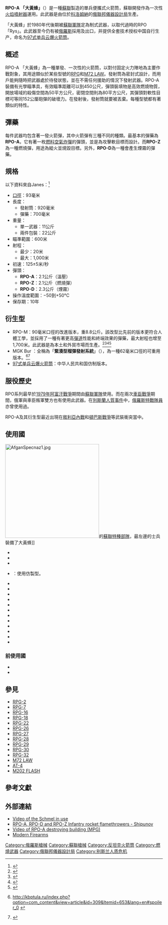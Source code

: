 {{noteTA
|G1=軍事
|G2=長度單位
|G3=Firearms
}}
{{Infobox Weapon
|name= RPO-A 「大黃蜂」
|image= File:RPO-A missile and launcher.jpg
|image_size= 300px
|caption=  RPO「大黃蜂」發射筒
|origin= {{Flagcountry|Soviet Union}}
|type= 
<!-- 種類選擇 -->
|is_ranged= YES
|is_bladed=
|is_explosive=
|is_artillery=
|is_vehicle=
|is_missile=
|is_UK=
<!-- 服役記錄 -->
|service= 1980年代後期—
|used_by=
|wars= [[阿富汗戰爭_(1979年)|1979年阿富汗戰爭]]<br/>兩次[[車臣戰爭|車臣戰爭]]<br/>[[別斯蘭人質事件|別斯蘭人質事件]]<br/>[[基伍衝突|基伍衝突]]<br/>[[敘利亞內戰|敘利亞內戰]]<br/>[[伊拉克內戰|伊拉克內戰]]<br/>[[頓巴斯戰爭|頓巴斯戰爭]]<br/>[[2022年俄羅斯入侵烏克蘭|2022年俄羅斯入侵烏克蘭]]
<!-- 生產歷史 -->
|designer= 
|design_date=
|manufacturer= [[俄聯邦儀器設計局|俄聯邦儀器設計局]]
|unit_cost=
|production_date=
|number= 
|variants= 
<!-- 基本規格 -->
|spec_label=
|weight= 11公斤
|length= 920毫米
|part_length= 
|width=
|height=
|diameter=
|wingspan=
|crew=
<!-- 投射武器規格 --> 
|cartridge= 
|caliber= 93毫米
|barrels=
|action= 引信擊發
|mode= 單發
|velocity= 125±5米／秒
|energy= 
|range= 20—1,000米
|max_range= 
|feed= 用完即棄
|sights= [[機械瞄具|機械瞄具]]
}}

'''RPO-A 「大黃蜂」'''（{{lang-ru|'''РПО-А Шмель'''}}）是一種[[蘇聯|蘇聯]]製造的單兵便攜式火箭筒，蘇聯開發作為一次性[[火焰噴射器|火焰噴射器]]運用。此武器是由位於[[科洛姆納|科洛姆納]]的[[俄聯邦儀器設計局|俄聯邦儀器設計局]]生產。

「大黃蜂」於1980年代後期被[[蘇聯軍隊|蘇聯軍隊]]定為制式武器，以取代過時的RPO 「Rys」。此武器至今仍有被[[俄羅斯|俄羅斯]]採用及出口，并提供全套技术授权中国自行生产，命名为[[97式单兵云爆火箭筒|97式单兵云爆火箭筒]]。

== 概述 ==
RPO-A 「大黃蜂」為一種單發、一次性的火箭筒，以對付固定火力陣地為主要作戰對象，其用途類似於某些型號的[[火箭推進榴彈|RPG]]和[[M72輕型反裝甲武器|M72 LAW]]。發射筒為密封式設計，而用戶能夠隨時把武器處於待發狀態，並在不需任何援助的情況下發射武器。RPO-A裝備有光學瞄準具，有效瞄準距離可以到450公尺，彈頭裝填物是高效燃燒物質，開放場域的殺傷空間為50平方公尺，密閉空間則為80平方公尺，其彈頭對軟性目標可等同152公厘砲彈的破壞力。在發射後，發射筒就要被丟棄。每種型號都有著類似的特性。

== 彈藥 ==
每件武器均包含著一發火箭彈，其中火箭彈有三種不同的種類。最基本的彈藥為'''RPO-A'''，它有著一枚[[燃料空氣炸彈|燃料空氣炸彈]]的彈頭，並是為攻擊軟目標而設計。而'''RPO-Z'''為一種燃燒彈，用途為縱火並燒毀目標。另外，'''RPO-D'''為一種會產生煙霧的彈藥。

== 規格 ==
以下資料來自Janes：<ref>{{cite web | url = http://www.janes.com/defence/land_forces/news/jidr/jidr010104_3_n.shtml | title = RPO-A Shmel rocket infantry flame-thrower | last = Gander | first = Terry | date = 2001-01-05 | publisher = Jane's | work = Land Forces | accessdate = 2013-10-07 | archive-date = 2006-07-09 | archive-url = https://web.archive.org/web/20060709224954/http://www.janes.com/defence/land_forces/news/jidr/jidr010104_3_n.shtml | dead-url = no }}</ref>
* [[口徑|口徑]]：93毫米
* 長度：
** 發射筒：920毫米
** 彈藥：700毫米
* 重量：
** 單一武器：11公斤
** 兩件包裝：22公斤
* 瞄準範圍：600米
* 射程：
** 最少：20米
** 最大：1,000米
* 初速：125±5米/秒
* 彈頭：
** '''RPO-A'''：2.1公斤（溫壓）
** '''RPO-Z'''：2.1公斤（燃燒彈）
** '''RPO-D'''：2.3公斤（煙霧）
* 操作溫度範圍：−50到+50°C
* 保存期：10年

== 衍生型 ==
* RPO-M：90毫米口徑的改進版本，重8.8公斤。該改型比先前的版本更符合人體工學，並採用了一種有著更高[[彈道|彈道]]性能和終端效果的彈藥，最大射程也增至1,700米。此武器是為本土和外貿市場而生產。<ref>{{cite web |url=http://kbptula.ru/eng/atgw/shmelm.htm |title=存档副本 |accessdate=2011-08-18 |deadurl=yes |archiveurl=https://web.archive.org/web/20100327180142/http://kbptula.ru/eng/atgw/shmelm.htm |archivedate=2010-03-27 }}</ref><ref>{{Cite web |url=http://world.guns.ru/grenade/rus/rpo-m-shmel-m-e.html |title=存档副本 |accessdate=2013-10-07 |archive-date=2014-12-20 |archive-url=https://web.archive.org/web/20141220205249/http://world.guns.ru/grenade/rus/rpo-m-shmel-m-e.html |dead-url=no }}</ref><ref>{{Cite web |url=http://www.defensereview.com/new-rpo-shmel-m-infantry-rocket-flamethrower-man-packable-thermobaric-weapon/ |title=存档副本 |accessdate=2013-10-07 |archive-date=2014-10-27 |archive-url=https://web.archive.org/web/20141027212445/http://www.defensereview.com/new-rpo-shmel-m-infantry-rocket-flamethrower-man-packable-thermobaric-weapon/ |dead-url=no }}</ref><ref>{{Cite web |url=http://www.youtube.com/watch?v=rzxVL8WoTwo |title=Rocket Flamethrower Shmel-M (Огнемет Шмель-М) |accessdate=2013-10-07 |archive-date=2014-01-11 |archive-url=https://web.archive.org/web/20140111154345/http://www.youtube.com/watch?v=rzxVL8WoTwo |dead-url=no }}</ref>
* MGK Bur ：全稱為「'''緊湊型榴彈發射系統'''」（{{Lang-ru|'''Малогабаритный Гранатомётный Комплекс'''}}），為一種62毫米口徑的可重用版本。<ref>{{en icon}} http://kbptula.ru/index.php?option=com_content&view=article&id=309&Itemid=653&lang=en#spoiler_0 {{Wayback|url=http://kbptula.ru/index.php?option=com_content&view=article&id=309&Itemid=653&lang=en#spoiler_0 |date=20131022041838 }}</ref><ref>{{cite web |title=Впервые на IDEX-2013 КБП рекламирует многоцелевой ракетный комплекс дальнего действия «Корнет-ЭМ» |trans_title= |language=ru |date=18 February 2013 |work=ЦАМТО |publisher=Centre for Analysis of World Arms Trade |location=Moscow |url=http://armstrade.org/includes/periodics/news/2013/0218/095017139/detail.shtml |accessdate=25 March 2013 |archive-date=2013-11-12 |archive-url=https://web.archive.org/web/20131112063004/http://armstrade.org/includes/periodics/news/2013/0218/095017139/detail.shtml |dead-url=no }}</ref>
* [[97式单兵云爆火箭筒|97式单兵云爆火箭筒]]：中华人民共和国仿制版本。

== 服役歷史 ==
RPO系列最早於[[阿富汗戰爭_(1979年)|1979年阿富汗戰爭]]期間由[[蘇聯軍隊|蘇聯軍隊]]使用。而在兩次[[車臣戰爭|車臣戰爭]]期間，俄軍與車臣叛軍雙方也有使用此武器。在[[別斯蘭人質事件|別斯蘭人質事件]]中，[[俄羅斯特種部隊|俄羅斯特戰隊員]]亦曾使用過。

RPO-A及其衍生型最近出現在[[敘利亞內戰|敘利亞內戰]]和[[頓巴斯戰爭|頓巴斯戰爭]]等武裝衝突當中。

== 使用國 ==
[[File:AfganSpecnaz1.jpg|300px]]的[[俄羅斯特種部隊|蘇聯特種部隊]]，最左邊的士兵裝備了大黃蜂]]
* {{flagcountry|Afghanistan}}
* {{flagcountry|Armenia}}
* {{flagcountry|Belarus}}
* {{flagcountry|PRC}}：使用仿製型。
* {{flagcountry|DPK}}
* {{flagcountry|Donetsk People's Republic}}
* {{flagcountry|Fiji}}
* {{flagcountry|Georgia}}
* {{flagcountry|India}}
* {{flagcountry|Kazakhstan}}
* {{flagcountry|Russian Federation}}
* {{flagcountry|Serbia}}
* {{flagcountry|Sri Lanka}}
* {{flagcountry|Syria}}
* {{flagcountry|Ukraine}}
* {{flagcountry|Vietnam}}

=== 前使用國 ===
* {{flagcountry|Soviet Union}}
* {{flagcountry|Yugoslavia}}

== 參見 ==
* [[RPG-2|RPG-2]]
* [[RPG-7|RPG-7]]
* [[RPG-16|RPG-16]]
* [[RPG-18|RPG-18]]
* [[RPG-22|RPG-22]]
* [[RPG-26|RPG-26]]
* [[RPG-27|RPG-27]]
* [[RPG-28|RPG-28]]
* [[RPG-29|RPG-29]]
* [[RPG-30|RPG-30]]
* [[RPG-32|RPG-32]]
* [[M72輕型反裝甲武器|M72 LAW]]
* [[AT4反坦克火箭筒|AT-4]]
* [[M202_FLASH|M202 FLASH]]

== 參考文獻 ==
{{reflist|2}}

== 外部連結 ==
{{Commonscat|Shmel}}
*[http://www.youtube.com/watch?v=TgRJRpGJfbg Video of the Schmel in use]{{Wayback|url=http://www.youtube.com/watch?v=TgRJRpGJfbg |date=20160925121127 }}
*[http://www.shipunov.com/eng/str/grenades/rpo.htm RPO-A, RPO-D and RPO-Z Infantry rocket flamethrowers - Shipunov]{{Wayback|url=http://www.shipunov.com/eng/str/grenades/rpo.htm |date=20120205210200 }}
*[http://warfare.be/video/wmv/shmel.mpg Video of RPO-A destroying building (MPG)]
*[http://world.guns.ru/grenade/rus/rpo-a-shmel-e.html Modern Firearms]{{Wayback|url=http://world.guns.ru/grenade/rus/rpo-a-shmel-e.html |date=20130820231244 }}

{{蘇聯及俄羅斯RPG系列}}
{{蘇聯及俄羅斯在二戰後研製的輕兵器}}
{{現代俄羅斯軍隊單兵武器及彈藥}}
{{現代烏克蘭軍隊武器及彈藥}}

[[Category:俄羅斯槍械|Category:俄羅斯槍械]]
[[Category:蘇聯槍械|Category:蘇聯槍械]]
[[Category:反坦克火箭筒|Category:反坦克火箭筒]]
[[Category:燃燒武器|Category:燃燒武器]]
[[Category:俄聯邦儀器設計局|Category:俄聯邦儀器設計局]]
[[Category:别斯兰人质危机|Category:别斯兰人质危机]]